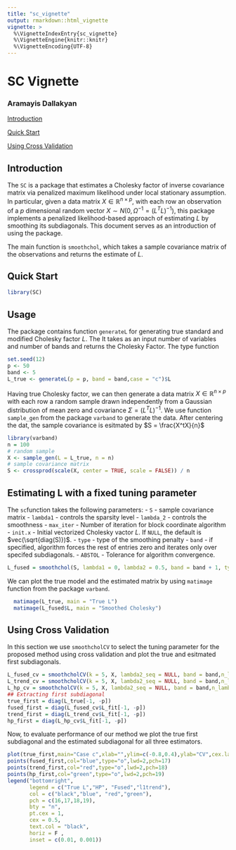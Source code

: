 ```yaml
---
title: "sc_vignette"
output: rmarkdown::html_vignette
vignette: >
  %\VignetteIndexEntry{sc_vignette}
  %\VignetteEngine{knitr::knitr}
  %\VignetteEncoding{UTF-8}
---
```


<a id="top"></a>

# SC Vignette
### Aramayis Dallakyan

[Introduction](#intro)

<!-- [Installation](#install) -->


[Quick Start](#qs)

[Using Cross Validation](#cv)

<a id="intro"></a>

## Introduction

The `SC` is a package that estimates a Cholesky factor of inverse covariance matrix via penalized maximum likelihood under local stationary assumption. In particular, given a data matrix $X \in \mathbb{R}^{n \times p}$, with each row an observation of a $p$ dimensional random vector $X \sim N(0, \Omega^{-1} = (L^T L)^{-1})$, this package implements a penalized likelihood-based approach of estimating $L$ by smoothing its subdiagonals.
This document serves as an introduction of using the package.

The main function is `smoothchol`, which takes a sample covariance matrix of the observations and returns the estimate of $L$. 

<a id="intro"></a>

## Quick Start


```r
library(SC)
```

## Usage
The package contains function `generateL` for generating true standard and modified Cholesky factor $L$. The  It takes as an input number of variables and number of bands and returns the Cholesky Factor. The type function 

``` r
set.seed(12)
p <- 50
band <- 5
L_true <- generateL(p = p, band = band,case = "c")$L
```

Having true Cholesky factor, we can then generate a data matrix $X \in \mathbb{R}^{n \times p}$ with each row a random sample drawn independently from a Gaussian distribution of mean zero and covariance $\Sigma = (L^T L)^{-1}$. We use function `sample_gen` from the package `varband` to generate the data. After centering the dat, the sample covariance is esitmated by $S = \frac{X^tX}{n}$

```r
library(varband)
n = 100
# random sample
X <- sample_gen(L = L_true, n = n)
# sample covariance matrix
S <- crossprod(scale(X, center = TRUE, scale = FALSE)) / n
```

## Estimating L with a fixed tuning parameter

The `sc`function takes the following parameters:
- `S` - sample covariance matrix
- `lambda1` - controls the sparsity level
- `lambda_2` - controls the smoothness
- `max_iter` - Number of iteration for block coordinate algorithm
- `init.x`   - Initial vectorized Cholesky vactor $L$. If `NULL`, the default is $vec(\sqrt{diag(S)})$.
- `type` - type of the smoothing penalty
- `band` - if specified, algorithm forces the rest of entries zero and iterates only over specifed subdiagonals.
- `ABSTOL` - Tolerance for algorithm convergence.

```r
L_fused = smoothchol(S, lambda1 = 0, lambda2 = 0.5, band = band + 1, type = "fused")
```
We can plot the true model and the estimated matrix by using `matimage` function from the package `varband`. 

```r
  matimage(L_true, main = "True L")
  matimage(L_fused$L, main = "Smoothed Cholesky")
```

## Using Cross Validation

In this section we use `smoothcholCV` to select the tuning parameter for the proposed method using cross validation and plot the true and esitmated first subdiagonals.

```r
L_fused_cv = smoothcholCV(k = 5, X, lambda2_seq = NULL, band = band,n_lambda = 40, pen.type = "fused" )
L_trend_cv = smoothcholCV(k = 5, X, lambda2_seq = NULL, band = band,n_lambda = 40, pen.type = "l1trend" )
L_hp_cv = smoothcholCV(k = 5, X, lambda2_seq = NULL, band = band,n_lambda = 40, pen.type = "HP" )
## Extracting first subdiagonal
true_first = diag(L_true[-1, -p])
fused_first = diag(L_fused_cv$L_fit[-1, -p])
trend_first = diag(L_trend_cv$L_fit[-1, -p])
hp_first = diag(L_hp_cv$L_fit[-1, -p])

```

Now, to evaluate performance of our method we plot the true first subdiagonal and the estimated subdiagonal for all three estimators.

```r
plot(true_first,main="Case c",xlab="",ylim=c(-0.8,0.4),ylab="CV",cex.lab=0.8,pch=16,cex.main=1.2)
points(fused_first,col="blue",type="o",lwd=2,pch=17)
points(trend_first,col="red",type="o",lwd=2,pch=18)
points(hp_first,col="green",type="o",lwd=2,pch=19)
legend("bottomright", 
       legend = c("True L","HP", "Fused","l1trend"), 
       col = c("black","blue", "red","green"), 
       pch = c(16,17,18,19), 
       bty = "n", 
       pt.cex = 1, 
       cex = 0.5, 
       text.col = "black", 
       horiz = F , 
       inset = c(0.01, 0.001))
```

